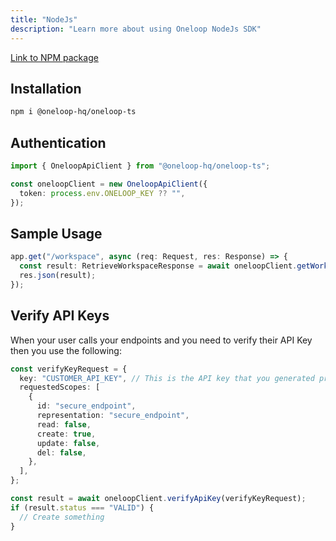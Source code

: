 ```yaml
---
title: "NodeJs"
description: "Learn more about using Oneloop NodeJs SDK"
---
```


[Link to NPM package](https://www.npmjs.com/package/@oneloop-hq/oneloop-ts)

## Installation

```bash bash
npm i @oneloop-hq/oneloop-ts
```

## Authentication

```typescript
import { OneloopApiClient } from "@oneloop-hq/oneloop-ts";

const oneloopClient = new OneloopApiClient({
  token: process.env.ONELOOP_KEY ?? "",
});
```

## Sample Usage

```typescript
app.get("/workspace", async (req: Request, res: Response) => {
  const result: RetrieveWorkspaceResponse = await oneloopClient.getWorkspace();
  res.json(result);
});
```

## Verify API Keys

When your user calls your endpoints and you need to verify their API Key then you use the following:

```typescript
const verifyKeyRequest = {
  key: "CUSTOMER_API_KEY", // This is the API key that you generated prior
  requestedScopes: [
    {
      id: "secure_endpoint",
      representation: "secure_endpoint",
      read: false,
      create: true,
      update: false,
      del: false,
    },
  ],
};

const result = await oneloopClient.verifyApiKey(verifyKeyRequest);
if (result.status === "VALID") {
  // Create something
}
```

